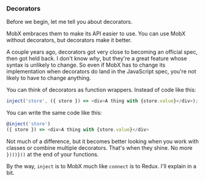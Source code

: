 ### Decorators

Before we begin, let me tell you about decorators.

MobX embraces them to make its API easier to use. You can use MobX without
decorators, but decorators make it better.

A couple years ago, decorators got very close to becoming an official spec,
then got held back. I don't know _why_, but they're a great feature whose
syntax is unlikely to change. So even if MobX has to change its implementation
when decorators do land in the JavaScript spec, you're not likely to have to
change anything.

You can think of decorators as function wrappers. Instead of code like this:

```javascript
inject('store', ({ store }) => <div>A thing with {store.value}</div>);
```

You can write the same code like this:

```javascript
@inject('store')
({ store }) => <div>A thing with {store.value}</div>
```

Not much of a difference, but it becomes better looking when you work with
classes or combine multiple decorators. That's when they shine. No more
`})))}))` at the end of your functions.

By the way, `inject` is to MobX much like `connect` is to Redux. I'll explain
in a bit.